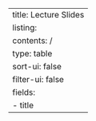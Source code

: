 ---
title: Lecture Slides
listing:
  contents: /
  type: table
  sort-ui: false
  filter-ui: false
  fields: 
    - title
---